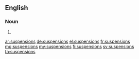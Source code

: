 ==English==

===Noun===
{{head|en|plural}}

# {{plural of|suspension|lang=en}}

[[ar:suspensions]]
[[de:suspensions]]
[[el:suspensions]]
[[fr:suspensions]]
[[mg:suspensions]]
[[my:suspensions]]
[[fi:suspensions]]
[[sv:suspensions]]
[[ta:suspensions]]